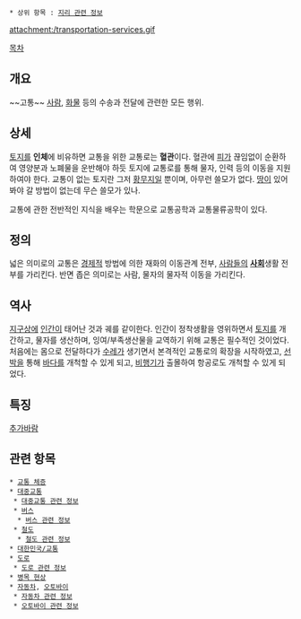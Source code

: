  * 상위 항목 : [[지리 관련 정보]]

{{{+1 交通 / Transportation }}}

attachment:/transportation-services.gif

[[목차]]

== 개요 ==
~~고통~~
[[사람]], [[화물]] 등의 수송과 전달에 관련한 모든 행위. 

== 상세 ==
[[토지]]를 '''인체'''에 비유하면 교통을 위한 교통로는 '''혈관'''이다. 혈관에 [[피]]가 끊임없이 순환하여 영양분과 노폐물을 운반해야 하듯 토지에 교통로를 통해 물자, 인력 등의 이동을 지원하여야 한다. 교통이 없는 토지란 그저 [[황무지]]일 뿐이며, 아무런 쓸모가 없다. [[땅]]이 있어봐야 갈 방법이 없는데 무슨 쓸모가 있나.

교통에 관한 전반적인 지식을 배우는 학문으로 교통공학과 교통물류공학이 있다.

== 정의 ==
넓은 의미로의 교통은 [[경제]]적 방법에 의한 재화의 이동관계 전부, [[사람]]들의 '''[[사회]]'''생활 전부를 가리킨다. 반면 좁은 의미로는 사람, 물자의 물자적 이동을 가리킨다.

== 역사 ==
[[지구]]상에 [[인간]]이 태어난 것과 궤를 같이한다. 인간이 정착생활을 영위하면서 [[토지]]를 개간하고, 물자를 생산하며, 잉여/부족생산물을 교역하기 위해 교통은 필수적인 것이었다. 처음에는 몸으로 전달하다가 [[수레]]가 생기면서 본격적인 교통로의 확장을 시작하였고, [[선박]]을 통해 [[바다]]를 개척할 수 있게 되고, [[비행기]]가 출몰하여 항공로도 개척할 수 있게 되었다.

== 특징 ==
[[추가바람]]

== 관련 항목 ==
 * [[교통 체증]]
 * [[대중교통]]
  * [[대중교통 관련 정보]]
  * [[버스]]
   * [[버스 관련 정보]]
  * [[철도]]
   * [[철도 관련 정보]]
 * [[대한민국/교통]]
 * [[도로]]
  * [[도로 관련 정보]]
 * [[병목 현상]]
 * [[자동차]], [[오토바이]]
  * [[자동차 관련 정보]]
  * [[오토바이 관련 정보]]

